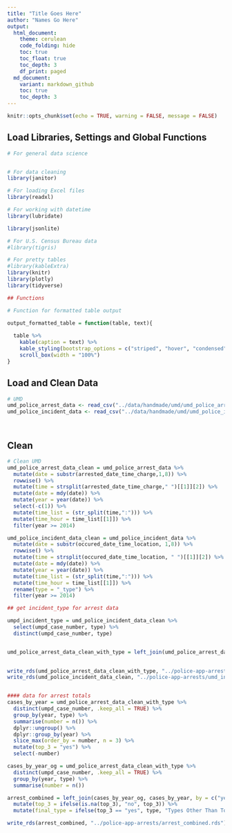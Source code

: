 ```yaml
---
title: "Title Goes Here"
author: "Names Go Here" 
output:
  html_document:
    theme: cerulean
    code_folding: hide
    toc: true
    toc_float: true
    toc_depth: 3
    df_print: paged
  md_document:
    variant: markdown_github
    toc: true
    toc_depth: 3
---
```

```r
knitr::opts_chunk$set(echo = TRUE, warning = FALSE, message = FALSE)
```



## Load Libraries, Settings and Global Functions
```r
# For general data science


# For data cleaning
library(janitor)

# For loading Excel files
library(readxl)

# For working with datetime
library(lubridate)

library(jsonlite)

# For U.S. Census Bureau data
#library(tigris)

# For pretty tables
#library(kableExtra)
library(knitr)
library(plotly)
library(tidyverse)

## Functions 

# Function for formatted table output

output_formatted_table = function(table, text){
  
  table %>% 
    kable(caption = text) %>%
    kable_styling(bootstrap_options = c("striped", "hover", "condensed", "responsive"), font_size = 14, fixed_thead = T) %>%
    scroll_box(width = "100%")
}

```
## Load and Clean Data

```r
# UMD
umd_police_arrest_data <- read_csv("../data/handmade/umd/umd_police_arrest_data_2021-12-07.csv")
umd_police_incident_data <- read_csv("../data/handmade/umd/umd_police_incident_data_2021-12-07.csv")




```

## Clean

```r

# Clean UMD
umd_police_arrest_data_clean = umd_police_arrest_data %>% 
  mutate(date = substr(arrested_date_time_charge,1,8)) %>% 
  rowwise() %>% 
  mutate(time = strsplit(arrested_date_time_charge," ")[[1]][2]) %>% 
  mutate(date = mdy(date)) %>% 
  mutate(year = year(date)) %>% 
  select(-c(1)) %>% 
  mutate(time_list = (str_split(time,":"))) %>% 
  mutate(time_hour = time_list[[1]]) %>% 
  filter(year >= 2014)

umd_police_incident_data_clean = umd_police_incident_data %>% 
  mutate(date = substr(occured_date_time_location, 1,8)) %>% 
  rowwise() %>% 
  mutate(time = strsplit(occured_date_time_location, " ")[[1]][2]) %>% 
  mutate(date = mdy(date)) %>% 
  mutate(year = year(date)) %>%
  mutate(time_list = (str_split(time,":"))) %>% 
  mutate(time_hour = time_list[[1]]) %>% 
  rename(type = "_type") %>% 
  filter(year >= 2014)

## get incident_type for arrest data

umpd_incident_type = umd_police_incident_data_clean %>% 
  select(umpd_case_number, type) %>% 
  distinct(umpd_case_number, type)


umd_police_arrest_data_clean_with_type = left_join(umd_police_arrest_data_clean, umpd_incident_type, by = "umpd_case_number")
  

write_rds(umd_police_arrest_data_clean_with_type, "../police-app-arrests/umd_arrest.rds")
write_rds(umd_police_incident_data_clean, "../police-app-arrests/umd_incident.rds")


#### data for arrest totals
cases_by_year = umd_police_arrest_data_clean_with_type %>% 
  distinct(umpd_case_number, .keep_all = TRUE) %>% 
  group_by(year, type) %>% 
  summarise(number = n()) %>% 
  dplyr::ungroup() %>% 
  dplyr::group_by(year) %>% 
  slice_max(order_by = number, n = 3) %>% 
  mutate(top_3 = "yes") %>% 
  select(-number)

cases_by_year_og = umd_police_arrest_data_clean_with_type %>% 
  distinct(umpd_case_number, .keep_all = TRUE) %>% 
  group_by(year, type) %>% 
  summarise(number = n()) 

arrest_combined = left_join(cases_by_year_og, cases_by_year, by = c("year", "type")) %>% 
  mutate(top_3 = ifelse(is.na(top_3), "no", top_3)) %>% 
  mutate(final_type = ifelse(top_3 == "yes", type, "Types Other Than Top 3"))

write_rds(arrest_combined, "../police-app-arrests/arrest_combined.rds")



```




